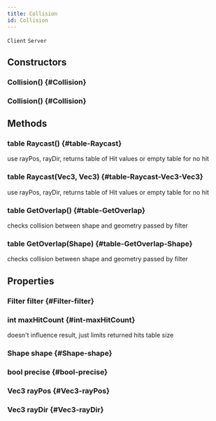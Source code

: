 ```yaml
---
title: Collision
id: Collision
---
```

`Client`
`Server`

## Constructors

### Collision() {#Collision}

### Collision() {#Collision}

## Methods

### table Raycast() {#table-Raycast}
use rayPos, rayDir, returns table of Hit values or empty table for no hit

### table Raycast(Vec3, Vec3) {#table-Raycast-Vec3-Vec3}
use rayPos, rayDir, returns table of Hit values or empty table for no hit

### table GetOverlap() {#table-GetOverlap}
checks collision between shape and geometry passed by filter

### table GetOverlap(Shape) {#table-GetOverlap-Shape}
checks collision between shape and geometry passed by filter

## Properties

### Filter filter {#Filter-filter}

### int maxHitCount {#int-maxHitCount}
doesn't influence result, just limits returned hits table size

### Shape shape {#Shape-shape}

### bool precise {#bool-precise}

### Vec3 rayPos {#Vec3-rayPos}

### Vec3 rayDir {#Vec3-rayDir}

